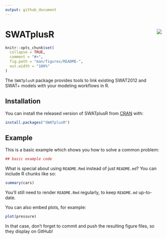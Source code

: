 ```yaml
---
output: github_document
---
```


# SWATplusR <img src="man/figures/swatr_hex.svg" align="right" />

<!-- README.md is generated from README.Rmd. Please edit that file -->

```r
knitr::opts_chunk$set(
  collapse = TRUE,
  comment = "#>",
  fig.path = "man/figures/README-",
  out.width = "100%"
)
```

The `SWATplusR` package provides tools to link existing SWAT2012 and SWAT+ models with your modeling workflows in R. 

## Installation

You can install the released version of SWATplusR from [CRAN](https://CRAN.R-project.org) with:

``` r
install.packages("SWATplusR")
```

## Example

This is a basic example which shows you how to solve a common problem:

```r
## basic example code
```

What is special about using `README.Rmd` instead of just `README.md`? You can include R chunks like so:

```r
summary(cars)
```

You'll still need to render `README.Rmd` regularly, to keep `README.md` up-to-date.

You can also embed plots, for example:

```r
plot(pressure)
```

In that case, don't forget to commit and push the resulting figure files, so they display on GitHub!
